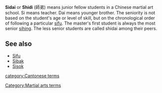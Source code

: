 '''Sidai''' or '''Shidi''' (&#24107;&#24351;) means junior fellow students in a Chinese martial art school.  Si means teacher.  Dai means younger brother.  The seniority is not based on the student's age or level of skill, but on the chronological order of following a particular [[sifu]].  The master's first student is always the most senior [[sihing]].  The less senior students are called shidai among their peers.

==See also==
*[[Sifu]]
*[[Sibak]]
*[[Sisok]]

{{ma-stub}}
[[Category:Martial arts terms]]
[[category:Cantonese terms]]